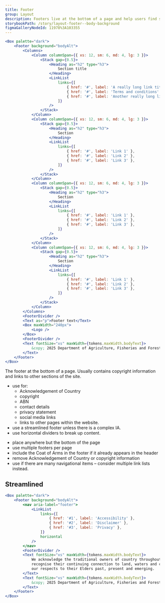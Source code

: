 ```yaml
---
title: Footer
group: Layout
description: Footers live at the bottom of a page and help users find supplementary information relevant to their needs.
storybookPath: /story/layout-footer--body-background
figmaGalleryNodeId: 11978%3A103355
---
```


```jsx live
<Box palette="dark">
	<Footer background="bodyAlt">
		<Columns>
			<Column columnSpan={{ xs: 12, sm: 6, md: 4, lg: 3 }}>
				<Stack gap={0.5}>
					<Heading as="h2" type="h3">
						Section title
					</Heading>
					<LinkList
						links={[
							{ href: '#', label: 'A really long link title' },
							{ href: '#', label: 'Terms and conditions' },
							{ href: '#', label: 'Another really long link title' },
						]}
					/>
				</Stack>
			</Column>
			<Column columnSpan={{ xs: 12, sm: 6, md: 4, lg: 3 }}>
				<Stack gap={0.5}>
					<Heading as="h2" type="h3">
						Section
					</Heading>
					<LinkList
						links={[
							{ href: '#', label: 'Link 1' },
							{ href: '#', label: 'Link 2' },
							{ href: '#', label: 'Link 3' },
						]}
					/>
				</Stack>
			</Column>
			<Column columnSpan={{ xs: 12, sm: 6, md: 4, lg: 3 }}>
				<Stack gap={0.5}>
					<Heading as="h2" type="h3">
						Section
					</Heading>
					<LinkList
						links={[
							{ href: '#', label: 'Link 1' },
							{ href: '#', label: 'Link 2' },
							{ href: '#', label: 'Link 3' },
						]}
					/>
				</Stack>
			</Column>
			<Column columnSpan={{ xs: 12, sm: 6, md: 4, lg: 3 }}>
				<Stack gap={0.5}>
					<Heading as="h2" type="h3">
						Section
					</Heading>
					<LinkList
						links={[
							{ href: '#', label: 'Link 1' },
							{ href: '#', label: 'Link 2' },
							{ href: '#', label: 'Link 3' },
						]}
					/>
				</Stack>
			</Column>
		</Columns>
		<FooterDivider />
		<Text as="p">Footer text</Text>
		<Box maxWidth="240px">
			<Logo />
		</Box>
		<FooterDivider />
		<Text fontSize="xs" maxWidth={tokens.maxWidth.bodyText}>
			&copy; 2025 Department of Agriculture, Fisheries and Forestry
		</Text>
	</Footer>
</Box>
```

The footer at the bottom of a page. Usually contains copyright information and links to other sections of the site.

<DoHeading />

- use for:
  - Acknowledgement of Country
  - copyright
  - ABN
  - contact details
  - privacy statement
  - social media links
  - links to other pages within the website.
- use a streamlined footer unless there is a complex IA.
- use horizontal dividers to break up content.

<DontHeading />

- place anywhere but the bottom of the page
- use multiple footers per page
- include the Coat of Arms in the footer if it already appears in the header
- remove Acknowledgement of Country or copyright information
- use if there are many navigational items – consider multiple link lists instead.

## Streamlined

```jsx live
<Box palette="dark">
	<Footer background="bodyAlt">
		<nav aria-label="footer">
			<LinkList
				links={[
					{ href: '#1', label: 'Accessibility' },
					{ href: '#2', label: 'Disclaimer' },
					{ href: '#3', label: 'Privacy' },
				]}
				horizontal
			/>
		</nav>
		<FooterDivider />
		<Text fontSize="xs" maxWidth={tokens.maxWidth.bodyText}>
			We acknowledge the traditional owners of country throughout Australia and
			recognise their continuing connection to land, waters and culture. We pay
			our respects to their Elders past, present and emerging.
		</Text>
		<Text fontSize="xs" maxWidth={tokens.maxWidth.bodyText}>
			&copy; 2025 Department of Agriculture, Fisheries and Forestry
		</Text>
	</Footer>
</Box>
```
